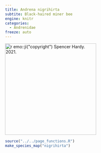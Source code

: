 ```yaml
---
title: Andrena nigrihirta
subtite: Black-haired miner bee
engine: knitr
categories:
  - Andrenidae
freeze: auto
---
```

[![`r emo::ji("copyright")` Spencer Hardy. 2021.](/files/no_bee.png){height=300}](https://inaturalist.ca/observations/78763551)

```r
source("../../page_functions.R")
make_species_map("nigrihirta")
```
